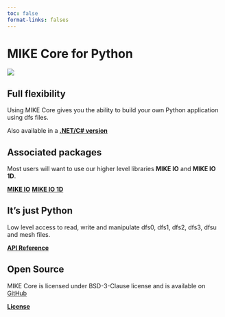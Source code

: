 ```yaml
---
toc: false
format-links: falses
---
```



# MIKE Core for Python

![](https://badge.fury.io/py/mikecore.svg)


::: {.grid}

::: {.g-col-6}
##  **Full flexibility**

Using MIKE Core gives you the ability to build your own Python application using dfs files.

Also available in a [**.NET/C# version**](http://docs.mikepoweredbydhi.com/core_libraries/core-libraries/)
:::

::: {.g-col-6}
## **Associated packages**
Most users will want to use our higher level libraries **MIKE IO** and **MIKE IO 1D**.

[**MIKE IO**](https://dhi.github.io/mikeio/)
[**MIKE IO 1D**](https://dhi.github.io/mikeio1d/)
:::

::: {.g-col-6}
## **It's just Python**

Low level access to read, write and manipulate dfs0, dfs1, dfs2, dfs3, dfsu and mesh files. 

[**API Reference**](api/index.qmd)
:::

::: {.g-col-6}
## **Open Source**

MIKE Core is licensed under BSD-3-Clause license and is available on [GitHub](https://github.com/DHI/mikecore-python)

[**License**](license.qmd)
:::

:::


